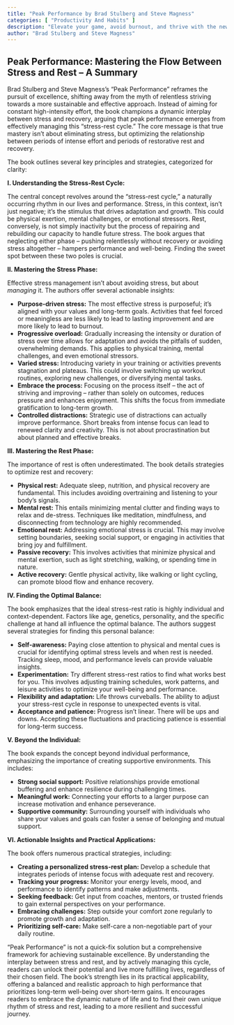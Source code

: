 ```yaml
---
title: "Peak Performance by Brad Stulberg and Steve Magness"
categories: [ "Productivity And Habits" ]
description: "Elevate your game, avoid burnout, and thrive with the new science of success"
author: "Brad Stulberg and Steve Magness"
---
```

## Peak Performance: Mastering the Flow Between Stress and Rest – A Summary

Brad Stulberg and Steve Magness's "Peak Performance" reframes the pursuit of excellence, shifting away from the myth of relentless striving towards a more sustainable and effective approach.  Instead of aiming for constant high-intensity effort, the book champions a dynamic interplay between stress and recovery, arguing that peak performance emerges from effectively managing this "stress-rest cycle."  The core message is that true mastery isn't about eliminating stress, but optimizing the relationship between periods of intense effort and periods of restorative rest and recovery.

The book outlines several key principles and strategies, categorized for clarity:

**I. Understanding the Stress-Rest Cycle:**

The central concept revolves around the "stress-rest cycle," a naturally occurring rhythm in our lives and performance. Stress, in this context, isn't just negative; it's the stimulus that drives adaptation and growth.  This could be physical exertion, mental challenges, or emotional stressors. Rest, conversely, is not simply inactivity but the process of repairing and rebuilding our capacity to handle future stress.  The book argues that neglecting either phase – pushing relentlessly without recovery or avoiding stress altogether – hampers performance and well-being.  Finding the sweet spot between these two poles is crucial.

**II. Mastering the Stress Phase:**

Effective stress management isn't about avoiding stress, but about *managing* it.  The authors offer several actionable insights:

* **Purpose-driven stress:**  The most effective stress is purposeful; it’s aligned with your values and long-term goals. Activities that feel forced or meaningless are less likely to lead to lasting improvement and are more likely to lead to burnout.
* **Progressive overload:**  Gradually increasing the intensity or duration of stress over time allows for adaptation and avoids the pitfalls of sudden, overwhelming demands.  This applies to physical training, mental challenges, and even emotional stressors.
* **Varied stress:** Introducing variety in your training or activities prevents stagnation and plateaus.  This could involve switching up workout routines, exploring new challenges, or diversifying mental tasks.
* **Embrace the process:** Focusing on the process itself – the act of striving and improving – rather than solely on outcomes, reduces pressure and enhances enjoyment.  This shifts the focus from immediate gratification to long-term growth.
* **Controlled distractions:** Strategic use of distractions can actually improve performance.  Short breaks from intense focus can lead to renewed clarity and creativity. This is not about procrastination but about planned and effective breaks.

**III. Mastering the Rest Phase:**

The importance of rest is often underestimated.  The book details strategies to optimize rest and recovery:

* **Physical rest:**  Adequate sleep, nutrition, and physical recovery are fundamental.  This includes avoiding overtraining and listening to your body's signals.
* **Mental rest:**  This entails minimizing mental clutter and finding ways to relax and de-stress. Techniques like meditation, mindfulness, and disconnecting from technology are highly recommended.
* **Emotional rest:**  Addressing emotional stress is crucial.  This may involve setting boundaries, seeking social support, or engaging in activities that bring joy and fulfillment.
* **Passive recovery:**  This involves activities that minimize physical and mental exertion, such as light stretching, walking, or spending time in nature.
* **Active recovery:** Gentle physical activity, like walking or light cycling, can promote blood flow and enhance recovery.

**IV. Finding the Optimal Balance:**

The book emphasizes that the ideal stress-rest ratio is highly individual and context-dependent.  Factors like age, genetics, personality, and the specific challenge at hand all influence the optimal balance.  The authors suggest several strategies for finding this personal balance:

* **Self-awareness:** Paying close attention to physical and mental cues is crucial for identifying optimal stress levels and when rest is needed.  Tracking sleep, mood, and performance levels can provide valuable insights.
* **Experimentation:**  Try different stress-rest ratios to find what works best for you.  This involves adjusting training schedules, work patterns, and leisure activities to optimize your well-being and performance.
* **Flexibility and adaptation:**  Life throws curveballs.  The ability to adjust your stress-rest cycle in response to unexpected events is vital.
* **Acceptance and patience:**  Progress isn't linear.  There will be ups and downs.  Accepting these fluctuations and practicing patience is essential for long-term success.

**V. Beyond the Individual:**

The book expands the concept beyond individual performance, emphasizing the importance of creating supportive environments.  This includes:

* **Strong social support:**  Positive relationships provide emotional buffering and enhance resilience during challenging times.
* **Meaningful work:**  Connecting your efforts to a larger purpose can increase motivation and enhance perseverance.
* **Supportive community:**  Surrounding yourself with individuals who share your values and goals can foster a sense of belonging and mutual support.

**VI. Actionable Insights and Practical Applications:**

The book offers numerous practical strategies, including:

* **Creating a personalized stress-rest plan:** Develop a schedule that integrates periods of intense focus with adequate rest and recovery.
* **Tracking your progress:** Monitor your energy levels, mood, and performance to identify patterns and make adjustments.
* **Seeking feedback:**  Get input from coaches, mentors, or trusted friends to gain external perspectives on your performance.
* **Embracing challenges:**  Step outside your comfort zone regularly to promote growth and adaptation.
* **Prioritizing self-care:**  Make self-care a non-negotiable part of your daily routine.


"Peak Performance" is not a quick-fix solution but a comprehensive framework for achieving sustainable excellence.  By understanding the interplay between stress and rest, and by actively managing this cycle, readers can unlock their potential and live more fulfilling lives, regardless of their chosen field. The book’s strength lies in its practical applicability, offering a balanced and realistic approach to high performance that prioritizes long-term well-being over short-term gains.  It encourages readers to embrace the dynamic nature of life and to find their own unique rhythm of stress and rest, leading to a more resilient and successful journey.

